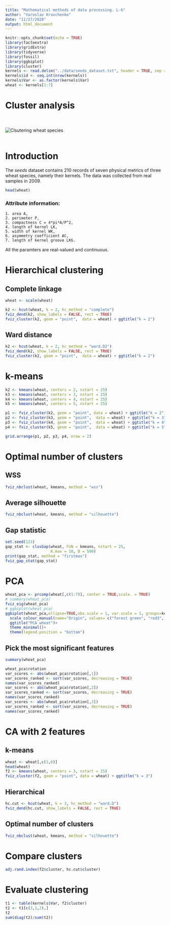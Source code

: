 ---
title: "Mathematical methods of data processing. L-6"
author: "Yaroslav Kravchenko"
date: "11/27/2020"
output: html_document
---

```{r setup, include=FALSE}
knitr::opts_chunk$set(echo = TRUE)
library(factoextra)
library(gridExtra)
library(tidyverse)
library(fossil)
library(ggbiplot)
library(cluster)
kernels <- read.delim("../data/seeds_dataset.txt", header = TRUE, sep = "\t", dec = ".")
kernels$id <- seq.int(nrow(kernels))
kernels$Var <- as.factor(kernels$Var)
wheat <- kernels[1:7]
```

# Cluster analysis
\
\
![Clsutering wheat species](../img/logo.jpg)
\
\

# Introduction

The *seeds* dataset contains 210 records of seven physical metrics of three wheat species, namely their kernels. The data was collected from real samples in 2009.

```{r}
head(wheat)
```

### Attribute information:

    1. area A,
    2. perimeter P,
    3. compactness C = 4*pi*A/P^2,
    4. length of kernel LK,
    5. width of kernel WK,
    6. asymmetry coefficient AC,
    7. length of kernel groove LKG.

All the paramters are real-valued and continuous.

# Hierarchical clustering

## Complete linkage

```{r}
wheat <- scale(wheat)

k2 <- hcut(wheat, k = 2, hc_method = "complete")
fviz_dend(k2, show_labels = FALSE, rect = TRUE)
fviz_cluster(k2, geom = "point",  data = wheat) + ggtitle("k = 2")

```

## Ward distance
```{r}
k2 <- hcut(wheat, k = 2, hc_method = "ward.D2")
fviz_dend(k2, show_labels = FALSE, rect = TRUE)
fviz_cluster(k2, geom = "point",  data = wheat) + ggtitle("k = 2")

```

# k-means

```{r}
k2 <- kmeans(wheat, centers = 2, nstart = 25)
k3 <- kmeans(wheat, centers = 3, nstart = 25)
k4 <- kmeans(wheat, centers = 4, nstart = 25)
k5 <- kmeans(wheat, centers = 5, nstart = 25)

p1 <- fviz_cluster(k2, geom = "point", data = wheat) + ggtitle("k = 2")
p2 <- fviz_cluster(k3, geom = "point",  data = wheat) + ggtitle("k = 3")
p3 <- fviz_cluster(k4, geom = "point",  data = wheat) + ggtitle("k = 4")
p4 <- fviz_cluster(k5, geom = "point",  data = wheat) + ggtitle("k = 5")

grid.arrange(p1, p2, p3, p4, nrow = 2)
```

# Optimal number of clusters

## WSS

```{r}
fviz_nbclust(wheat, kmeans, method = "wss")
```

## Average silhouette

```{r}
fviz_nbclust(wheat, kmeans, method = "silhouette")
```

## Gap statistic

```{r}
set.seed(123)
gap_stat <- clusGap(wheat, FUN = kmeans, nstart = 25,
                    K.max = 10, B = 500)
print(gap_stat, method = "firstmax")
fviz_gap_stat(gap_stat)
```

# PCA

```{r}
wheat_pca <- prcomp(wheat[,c(1:7)], center = TRUE,scale. = TRUE)
# summary(wheat_pca)
fviz_eig(wheat_pca)
# ggbiplot(wheat_pca)
ggbiplot(wheat_pca,ellipse=TRUE,obs.scale = 1, var.scale = 1, groups=kernels$Var)+
  scale_colour_manual(name="Origin", values= c("forest green", "red3", "dark blue"))+
  ggtitle("PCA wheat")+
  theme_minimal()+
  theme(legend.position = "bottom")
```

## Pick the most significant features

```{r}
summary(wheat_pca)

wheat_pca$rotation
var_scores <- abs(wheat_pca$rotation[,1])
var_scores_ranked <- sort(var_scores, decreasing = TRUE)
names(var_scores_ranked)
var_scores <- abs(wheat_pca$rotation[,2])
var_scores_ranked <- sort(var_scores, decreasing = TRUE)
names(var_scores_ranked)
var_scores <- abs(wheat_pca$rotation[,3])
var_scores_ranked <- sort(var_scores, decreasing = TRUE)
names(var_scores_ranked)
```


# CA with 2 features

## k-means

```{r}
wheat <- wheat[,c(1,6)]
head(wheat)
f2 <- kmeans(wheat, centers = 3, nstart = 25)
fviz_cluster(f2, geom = "point", data = wheat) + ggtitle("k = 3")
```

## Hierarchical

```{r}
hc.cut <- hcut(wheat, k = 3, hc_method = "ward.D")
fviz_dend(hc.cut, show_labels = FALSE, rect = TRUE)
```

## Optimal number of clusters

```{r}
fviz_nbclust(wheat, kmeans, method = "silhouette")
```

# Compare clusters

```{r}
adj.rand.index(f2$cluster, hc.cut$cluster)
```
# Evaluate clustering

```{r}
t1 <- table(kernels$Var, f2$cluster)
t2 <- t1[c(3,1,2),]
t2
sum(diag(t2)/sum(t2))
```

